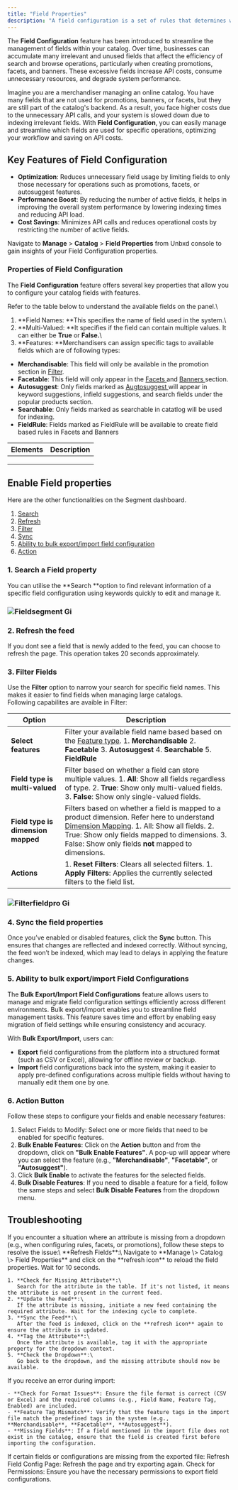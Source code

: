 ```yaml
---
title: "Field Properties"
description: "A field configuration is a set of rules that determines which fields are available for a catalog."
---
```


The **Field Configuration** feature has been introduced to streamline the management of fields within your catalog. Over time, businesses can accumulate many irrelevant and unused fields that affect the efficiency of search and browse operations, particularly when creating promotions, facets, and banners. These excessive fields increase API costs, consume unnecessary resources, and degrade system performance.

Imagine you are a merchandiser managing an online catalog. You have many fields that are not used for promotions, banners, or facets, but they are still part of the catalog's backend. As a result, you face higher costs due to the unnecessary API calls, and your system is slowed down due to indexing irrelevant fields. With **Field Configuration**, you can easily manage and streamline which fields are used for specific operations, optimizing your workflow and saving on API costs.

## Key Features of Field Configuration

- **Optimization**: Reduces unnecessary field usage by limiting fields to only those necessary for operations such as promotions, facets, or autosuggest features.
- **Performance Boost**: By reducing the number of active fields, it helps in improving the overall system performance by lowering indexing times and reducing API load.
- **Cost Savings**: Minimizes API calls and reduces operational costs by restricting the number of active fields.

Navigate to **Manage**  \> **Catalog** \> **Field Properties**  from Unbxd console to gain insights of your Field Configuration properties.

### Properties of Field Configuration

The **Field Configuration** feature offers several key properties that allow you to configure your catalog fields with features.

Refer to the table below to understand the available fields on the panel.\
1. **Field Names: **This specifies the name of field used in the system.\
2. **Multi-Valued: **It specifies if the field can contain multiple values. It can either be **True** or **False.**\
3. **Features: **Merchandisers can assign specific tags to available fields which are of following types:

- **Merchandisable**: This field will only be available in the promotion section in [Filter](https://docs.netcoreunbxd.com/user-guides/merchandising/promotions/filter).
- **Facetable**: This field will only appear in the [Facets ](https://docs.netcoreunbxd.com/user-guides/merchandising/banners#set-up-query-based-banner)and [Banners ](https://docs.netcoreunbxd.com/user-guides/merchandising/banners#set-up-query-based-banner)section. 
- **Autosuggest**: Only fields marked as [Augtosuggest ](https://docs.netcoreunbxd.com/user-guides/merchandising/autosuggest)will appear in keyword suggestions, infield suggestions, and search fields under the popular products section.
- **Searchable**: Only fields marked as searchable in catatlog will be used for indexing.
- **FieldRule**: Fields marked as FieldRule will be available to create field based rules in Facets and Banners

| **Elements** | **Description** |
| :----------- | :-------------- |
|              |                 |
|              |                 |
|              |                 |

## Enable Field properties

Here are the other functionalities on the Segment dashboard.

1. [Search](https://docs.netcoreunbxd.com/user-guides/Manage/Catalog/FieldProperties#1-search-a-field-property)
2. [Refresh](https://docs.netcoreunbxd.com/user-guides/Manage/Catalog/FieldProperties#2-refresh-the-feed)
3. [Filter](https://docs.netcoreunbxd.com/user-guides/Manage/Catalog/FieldProperties#3-filter-fields)
4. [Sync](https://docs.netcoreunbxd.com/user-guides/Manage/Catalog/FieldProperties#4-sync-the-field-properties)
5. [Ability to bulk export/import field configuration](https://docs.netcoreunbxd.com/user-guides/Manage/Catalog/FieldProperties#5-ability-to-bulk-export%2Fimport-field-configurations)
6. [Action](https://docs.netcoreunbxd.com/user-guides/Manage/Catalog/FieldProperties#6-action-button)

### 1. Search a Field property

You can utilise the \*\*Search \*\*option to find relevant information of a specific field configuration using keywords quickly to edit and manage it.

### ![Fieldsegment Gi](/images/Fieldsegment.gif)

### 2. Refresh the feed

If you dont see a field that is newly added to the feed, you can choose to refresh the page. This operation takes 20 seconds approximately.

### 3. Filter Fields

Use the **Filter** option to narrow your search for specific field names. This makes it easier to find fields when managing large catalogs.\
Following capabilites are avaible in Filter:

| Option                             | Description                                                                                                                                                                                                                                                                                                                    |
| ---------------------------------- | ------------------------------------------------------------------------------------------------------------------------------------------------------------------------------------------------------------------------------------------------------------------------------------------------------------------------------ |
| **Select features**                | Filter your available field name based based on the [Feature type](https://docs.netcoreunbxd.com/user-guides/Manage/Catalog/FieldProperties#field-config-properties).    1. **Merchandisable**  2. **Facetable** 3. **Autosuggest**  4. **Searchable** 5. **FieldRule**                                                        |
| **Field type is multi-valued**     | Filter based on whether a field can store multiple values.    1. **All**: Show all fields regardless of type. 2. **True**: Show only multi-valued fields.  3. **False**: Show only single-valued fields.                                                                                                                       |
| **Field type is dimension mapped** | Filters based on whether a field is mapped to a product dimension. Refer here to understand [Dimension Mapping](https://docs.netcoreunbxd.com/user-guides/Manage/Catalog/DimensionMapping).  1. All: Show all fields. 2. True: Show only fields mapped to dimensions. 3. False: Show only fields **not** mapped to dimensions. |
| **Actions**                        | 1. **Reset Filters**: Clears all selected filters.   1. **Apply Filters**: Applies the currently selected filters to the field list.                                                                                                                                                                                           |

### ![Filterfieldpro Gi](/images/Filterfieldpro.gif)

### 4. Sync the field properties

Once you’ve enabled or disabled features, click the **Sync** button. This ensures that changes are reflected and indexed correctly. Without syncing, the feed won’t be indexed, which may lead to delays in applying the feature changes.

### 5. Ability to bulk export/import Field Configurations

The **Bulk Export/Import Field Configurations** feature allows users to manage and migrate field configuration settings efficiently across different environments. Bulk export/import enables you to streamline field management tasks. This feature saves time and effort by enabling easy migration of field settings while ensuring consistency and accuracy.

With **Bulk Export/Import**, users can:

- **Export** field configurations from the platform into a structured format (such as CSV or Excel), allowing for offline review or backup.
- **Import** field configurations back into the system, making it easier to apply pre-defined configurations across multiple fields without having to manually edit them one by one.

### 6. Action Button

Follow these steps to configure your fields and enable necessary features:

1. Select Fields to Modify: Select one or more fields that need to be enabled for specific features.
2. **Bulk Enable Features**: Click on the **Action** button and from the dropdown, click on **"Bulk Enable Features"**. A pop-up will appear where you can select the feature (e.g., **"Merchandisable"**, **"Facetable"**, or **"Autosuggest"**).
3. Click **Bulk Enable** to activate the features for the selected fields.
4. **Bulk Disable Features**: If you need to disable a feature for a field, follow the same steps and select **Bulk Disable Features** from the dropdown menu.

## Troubleshooting

<AccordionGroup>
  <Accordion title="My Feed Attribute is Missing in the Drop-down" icon="sparkles" iconType="solid">
    If you encounter a situation where an attribute is missing from a dropdown (e.g., when configuring rules, facets, or promotions), follow these steps to resolve the issue:\
    **Refresh Fields**:\
    Navigate to **Manage \> Catalog \> Field Properties** and click on the **refresh icon** to reload the field properties. Wait for 10 seconds.

    1. **Check for Missing Attribute**:\
       Search for the attribute in the table. If it's not listed, it means the attribute is not present in the current feed.
    2. **Update the Feed**:\
       If the attribute is missing, initiate a new feed containing the required attribute. Wait for the indexing cycle to complete.
    3. **Sync the Feed**:\
       After the feed is indexed, click on the **refresh icon** again to ensure the attribute is updated.
    4. **Tag the Attribute**:\
       Once the attribute is available, tag it with the appropriate property for the dropdown context.
    5. **Check the Dropdown**:\
       Go back to the dropdown, and the missing attribute should now be available.
  </Accordion>
  <Accordion title=" Importing Fields with Errors" icon="sparkles" iconType="solid">
    If you receive an error during import:

    - **Check for Format Issues**: Ensure the file format is correct (CSV or Excel) and the required columns (e.g., Field Name, Feature Tag, Enabled) are included.
    - **Feature Tag Mismatch**: Verify that the feature tags in the import file match the predefined tags in the system (e.g., **Merchandisable**, **Facetable**, **Autosuggest**).
    - **Missing Fields**: If a field mentioned in the import file does not exist in the catalog, ensure that the field is created first before importing the configuration.
  </Accordion>
  <Accordion title="Exported File Contains Missing Data" icon="sparkles" iconType="sharp-solid">
    If certain fields or configurations are missing from the exported file:  Refresh Field Config Page: Refresh the page and try exporting again.  Check for Permissions: Ensure you have the necessary permissions to export field configurations.
  </Accordion>
</AccordionGroup>